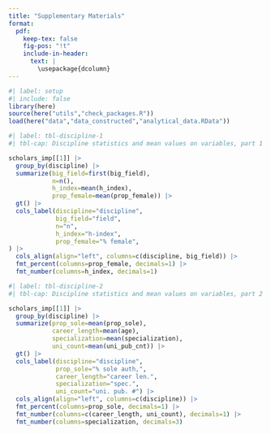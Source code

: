 ```yaml
---
title: "Supplementary Materials"
format:
  pdf:
    keep-tex: false
    fig-pos: "!t"
    include-in-header: 
      text: |
        \usepackage{dcolumn}
---
```


```r
#| label: setup
#| include: false
library(here)
source(here("utils","check_packages.R"))
load(here("data","data_constructed","analytical_data.RData"))
```
 

```r
#| label: tbl-discipline-1
#| tbl-cap: Discipline statistics and mean values on variables, part 1

scholars_imp[[1]] |>
  group_by(discipline) |>
  summarize(big_field=first(big_field),
            n=n(),
            h_index=mean(h_index),
            prop_female=mean(prop_female)) |>
  gt() |>
  cols_label(discipline="discipline",
             big_field="field",
             n="n",
             h_index="h-index",
             prop_female="% female",
) |>
  cols_align(align="left", columns=c(discipline, big_field)) |>
  fmt_percent(columns=prop_female, decimals=1) |>
  fmt_number(columns=h_index, decimals=1)
```

```r
#| label: tbl-discipline-2
#| tbl-cap: Discipline statistics and mean values on variables, part 2

scholars_imp[[1]] |>
  group_by(discipline) |>
  summarize(prop_sole=mean(prop_sole),
            career_length=mean(age),
            specialization=mean(specialization),
            uni_count=mean(uni_pub_cnt)) |>
  gt() |>
  cols_label(discipline="discipline",
             prop_sole="% sole auth,",
             career_length="career len.",
             specialization="spec.",
             uni_count="uni. pub. #") |>
  cols_align(align="left", columns=c(discipline)) |>
  fmt_percent(columns=prop_sole, decimals=1) |>
  fmt_number(columns=c(career_length, uni_count), decimals=1) |>
  fmt_number(columns=specialization, decimals=3)
```

